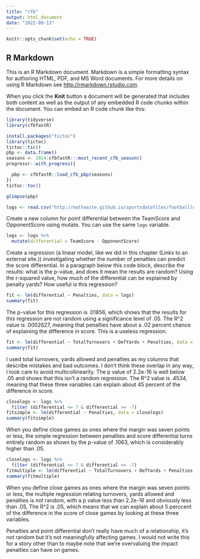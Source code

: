 ```yaml
---
title: "cfb"
output: html_document
date: "2022-09-13"
---
```


```r
knitr::opts_chunk$set(echo = TRUE)
```

## R Markdown

This is an R Markdown document. Markdown is a simple formatting syntax for authoring HTML, PDF, and MS Word documents. For more details on using R Markdown see <http://rmarkdown.rstudio.com>.

When you click the **Knit** button a document will be generated that includes both content as well as the output of any embedded R code chunks within the document. You can embed an R code chunk like this:

```r
library(tidyverse)
library(cfbfastR)
```
```r
install.packages("tictoc")
library(tictoc)
tictoc::tic()
pbp <- data.frame()
seasons <- 2014:cfbfastR:::most_recent_cfb_season()
progressr::with_progress({

  pbp <- cfbfastR::load_cfb_pbp(seasons)
})
tictoc::toc()
```

```r
glimpse(pbp)
```

```r
logs <- read.csv("http://mattwaite.github.io/sportsdatafiles/footballlogs1121.csv")
```

Create a new column for point differential between the TeamScore and OpponentScore using mutate. You can use the same `logs` variable.

```r
logs <- logs %>% 
  mutate(differential = TeamScore - OpponentScore)
```

Create a regression (a linear model, like we did in this chapter (Links to an external site.)) investigating whether the number of penalties can predict the score differential. In a paragraph below this code block, describe the results: what is the p-value, and does it mean the results are random? Using the r-squared value, how much of the differential can be explained by penalty yards? How useful is this regression?

```r
fit <- lm(differential ~ Penalties, data = logs)
summary(fit)
```
The p-value for this regression is .01856, which shows that the results for this regression are not random using a significance level of .05. The R^2 value is .0002627, meaning that penalties have about a .02 percent chance of explaining the difference in score. This is a useless regression. 


```r
fit <- lm(differential ~ TotalTurnovers + DefYards + Penalties, data = logs)
summary(fit)
```
I used total turnovers, yards allowed and penalties as my columns that describe mistakes and bad outcomes. I don't think these overlap in any way, I took care to avoid multicollinearity. The p value of 2.2e-16 is well below .05 and shows that this isn't a random regression. The R^2 value is .4534, meaning that these three variables can explain about 45 percent of the difference in score. 


```r
closelogs <- logs %>% 
  filter (differential <= 7 & differential >= -7)
fitsimple <- lm(differential ~ Penalties, data = closelogs)
summary(fitsimple)
```
When you define close games as ones where the margin was seven points or less, the simple regression between penalties and score differential turns entirely random as shown by the p-value of .1063, which is considerably higher than .05. 
```r
closelogs <- logs %>% 
  filter (differential <= 7 & differential >= -7)
fitmultiple <- lm(differential ~ TotalTurnovers + DefYards + Penalties, data = closelogs)
summary(fitmultiple)
```
When you define close games as ones where the margin was seven points or less, the multiple regression relating turnovers, yards allowed and penalties is not random, with a p value less than 2.2e-16 and obviously less than .05, The R^2 is .05, which means that we can explain about 5 perccent of the difference in the score of close games by looking at these three variables. 

Penalties and point differential don't really have much of a relationship, it's not random but it's not meaningfully affecting games. I would not write this for a story other than to maybe note that we're overvaluing the impact penalties can have on games.  